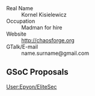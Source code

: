 ; Real Name
: Kornel Kisielewicz
; Occupation 	
: Madman for hire
; Website 
: http://chaosforge.org
; GTalk/E-mail
: name.surname@gmail.com

== GSoC Proposals ==

[[User:Epyon/EliteSec]]